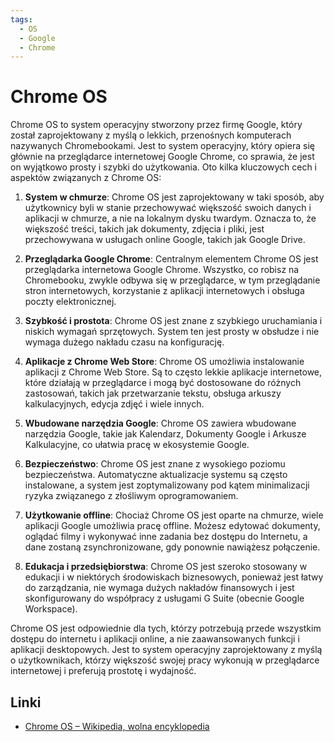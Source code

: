 ```yaml
---
tags:
  - OS
  - Google
  - Chrome
---
```


# Chrome OS

Chrome OS to system operacyjny stworzony przez firmę Google, który został zaprojektowany z myślą o lekkich, przenośnych komputerach nazywanych Chromebookami. Jest to system operacyjny, który opiera się głównie na przeglądarce internetowej Google Chrome, co sprawia, że jest on wyjątkowo prosty i szybki do użytkowania. Oto kilka kluczowych cech i aspektów związanych z Chrome OS:

1. **System w chmurze**: Chrome OS jest zaprojektowany w taki sposób, aby użytkownicy byli w stanie przechowywać większość swoich danych i aplikacji w chmurze, a nie na lokalnym dysku twardym. Oznacza to, że większość treści, takich jak dokumenty, zdjęcia i pliki, jest przechowywana w usługach online Google, takich jak Google Drive.

2. **Przeglądarka Google Chrome**: Centralnym elementem Chrome OS jest przeglądarka internetowa Google Chrome. Wszystko, co robisz na Chromebooku, zwykle odbywa się w przeglądarce, w tym przeglądanie stron internetowych, korzystanie z aplikacji internetowych i obsługa poczty elektronicznej.

3. **Szybkość i prostota**: Chrome OS jest znane z szybkiego uruchamiania i niskich wymagań sprzętowych. System ten jest prosty w obsłudze i nie wymaga dużego nakładu czasu na konfigurację.

4. **Aplikacje z Chrome Web Store**: Chrome OS umożliwia instalowanie aplikacji z Chrome Web Store. Są to często lekkie aplikacje internetowe, które działają w przeglądarce i mogą być dostosowane do różnych zastosowań, takich jak przetwarzanie tekstu, obsługa arkuszy kalkulacyjnych, edycja zdjęć i wiele innych.

5. **Wbudowane narzędzia Google**: Chrome OS zawiera wbudowane narzędzia Google, takie jak Kalendarz, Dokumenty Google i Arkusze Kalkulacyjne, co ułatwia pracę w ekosystemie Google.

6. **Bezpieczeństwo**: Chrome OS jest znane z wysokiego poziomu bezpieczeństwa. Automatyczne aktualizacje systemu są często instalowane, a system jest zoptymalizowany pod kątem minimalizacji ryzyka związanego z złośliwym oprogramowaniem.

7. **Użytkowanie offline**: Chociaż Chrome OS jest oparte na chmurze, wiele aplikacji Google umożliwia pracę offline. Możesz edytować dokumenty, oglądać filmy i wykonywać inne zadania bez dostępu do Internetu, a dane zostaną zsynchronizowane, gdy ponownie nawiążesz połączenie.

8. **Edukacja i przedsiębiorstwa**: Chrome OS jest szeroko stosowany w edukacji i w niektórych środowiskach biznesowych, ponieważ jest łatwy do zarządzania, nie wymaga dużych nakładów finansowych i jest skonfigurowany do współpracy z usługami G Suite (obecnie Google Workspace).

Chrome OS jest odpowiednie dla tych, którzy potrzebują przede wszystkim dostępu do internetu i aplikacji online, a nie zaawansowanych funkcji i aplikacji desktopowych. Jest to system operacyjny zaprojektowany z myślą o użytkownikach, którzy większość swojej pracy wykonują w przeglądarce internetowej i preferują prostotę i wydajność.

## Linki

- [Chrome OS – Wikipedia, wolna encyklopedia](https://pl.wikipedia.org/wiki/Chrome_OS)
